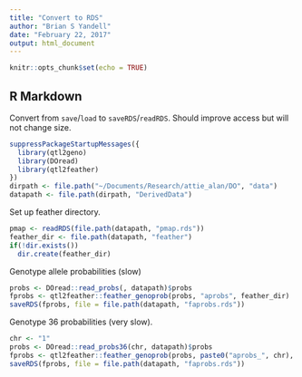 ```yaml
---
title: "Convert to RDS"
author: "Brian S Yandell"
date: "February 22, 2017"
output: html_document
---
```


```r
knitr::opts_chunk$set(echo = TRUE)
```

## R Markdown

Convert from `save`/`load` to `saveRDS`/`readRDS`. Should improve access but will not change size.

```r
suppressPackageStartupMessages({
  library(qtl2geno)
  library(DOread)
  library(qtl2feather)
})
dirpath <- file.path("~/Documents/Research/attie_alan/DO", "data")
datapath <- file.path(dirpath, "DerivedData")
```

Set up feather directory.

```r
pmap <- readRDS(file.path(datapath, "pmap.rds"))
feather_dir <- file.path(datapath, "feather")
if(!dir.exists())
  dir.create(feather_dir)
```

Genotype allele probabilities (slow)

```r
probs <- DOread::read_probs(, datapath)$probs
fprobs <- qtl2feather::feather_genoprob(probs, "aprobs", feather_dir)
saveRDS(fprobs, file = file.path(datapath, "faprobs.rds"))
```

Genotype 36 probabilities (very slow).

```r
chr <- "1"
probs <- DOread::read_probs36(chr, datapath)$probs
fprobs <- qtl2feather::feather_genoprob(probs, paste0("aprobs_", chr), feather_dir)
saveRDS(fprobs, file = file.path(datapath, "faprobs.rds"))
```
